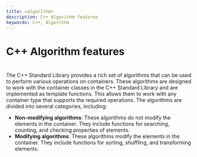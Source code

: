 ```yaml
---
title: <algorithm>
description: C++ Algorithm features
keywords: C++, Algorithm
---
```


# C++ Algorithm features
#
The C++ Standard Library provides a rich set of algorithms that can be used to perform various operations on
containers. These algorithms are designed to work with the container classes in the C++ Standard
Library and	are implemented as template functions. This allows them to work with any container type that
supports the required operations. The algorithms are divided into several categories, including:
- **Non-modifying algorithms**: These algorithms do not modify the elements in the container. They include
  functions for searching, counting, and checking properties of elements.
- **Modifying algorithms**: These algorithms modify the elements in the container. They include functions
  for sorting, shuffling, and transforming elements.